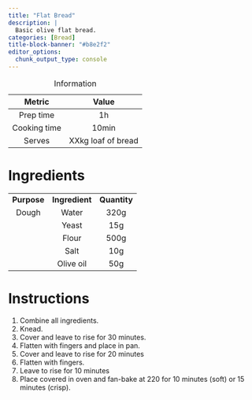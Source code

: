 ```yaml
---
title: "Flat Bread"
description: |
  Basic olive flat bread.
categories: [Bread]
title-block-banner: "#b8e2f2"
editor_options: 
  chunk_output_type: console
---
```


|    Metric    |       Value        |
|:------------:|:------------------:|
|  Prep time   |         1h         |
| Cooking time |       10min        |
|    Serves    | XXkg loaf of bread |

: Information

# Ingredients

|             |                |              |
|:-----------:|:--------------:|:------------:|
| **Purpose** | **Ingredient** | **Quantity** |
|    Dough    |     Water      |     320g     |
|             |     Yeast      |     15g      |
|             |     Flour      |     500g     |
|             |      Salt      |     10g      |
|             |   Olive oil    |     50g      |

# Instructions

1.  Combine all ingredients.
2.  Knead.
3.  Cover and leave to rise for 30 minutes.
4.  Flatten with fingers and place in pan.
5.  Cover and leave to rise for 20 minutes
6.  Flatten with fingers.
7.  Leave to rise for 10 minutes
8.  Place covered in oven and fan-bake at 220 for 10 minutes (soft) or 15 minutes (crisp).
